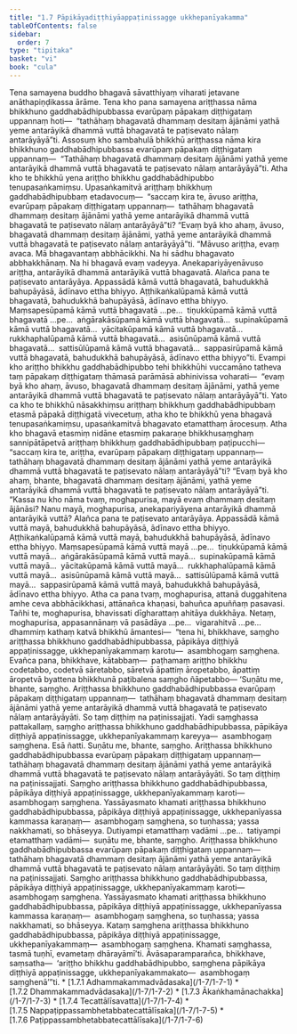 ```yaml
---
title: "1.7 Pāpikāyadiṭṭhiyāappaṭinissagge ukkhepanīyakamma"
tableOfContents: false
sidebar:
  order: 7
type: "tipitaka"
basket: "vi"
book: "cula"
---
```



<DynamicBreadcrumb />

<Division number="65" book="cula">

<Paragraph number="297" book="cula">
Tena samayena buddho bhagavā sāvatthiyaṃ viharati jetavane anāthapiṇḍikassa ārāme. Tena kho pana samayena ariṭṭhassa nāma bhikkhuno gaddhabādhipubbassa evarūpaṃ pāpakaṃ diṭṭhigataṃ uppannaṃ hoti—  “tathāhaṃ bhagavatā dhammaṃ desitaṃ ājānāmi yathā yeme antarāyikā dhammā vuttā bhagavatā te paṭisevato nālaṃ antarāyāyā”ti. Assosuṃ kho sambahulā bhikkhū ariṭṭhassa nāma kira bhikkhuno gaddhabādhipubbassa evarūpaṃ pāpakaṃ diṭṭhigataṃ uppannaṃ—  “Tathāhaṃ bhagavatā dhammaṃ desitaṃ ājānāmi yathā yeme antarāyikā dhammā vuttā bhagavatā te paṭisevato nālaṃ antarāyāyā”ti.


</Paragraph>

<Paragraph number="298" book="cula">
Atha kho te bhikkhū yena ariṭṭho bhikkhu gaddhabādhipubbo tenupasaṅkamiṃsu. Upasaṅkamitvā ariṭṭhaṃ bhikkhuṃ gaddhabādhipubbaṃ etadavocuṃ—  “saccaṃ kira te, āvuso ariṭṭha, evarūpaṃ pāpakaṃ diṭṭhigataṃ uppannaṃ—  tathāhaṃ bhagavatā dhammaṃ desitaṃ ājānāmi yathā yeme antarāyikā dhammā vuttā bhagavatā te paṭisevato nālaṃ antarāyāyā”ti? “Evaṃ byā kho ahaṃ, āvuso, bhagavatā dhammaṃ desitaṃ ājānāmi, yathā yeme antarāyikā dhammā vuttā bhagavatā te paṭisevato nālaṃ antarāyāyā”ti.


</Paragraph>

<Paragraph number="299" book="cula">
“Māvuso ariṭṭha, evaṃ avaca. Mā bhagavantaṃ abbhācikkhi. Na hi sādhu bhagavato abbhakkhānaṃ. Na hi bhagavā evaṃ vadeyya. Anekapariyāyenāvuso ariṭṭha, antarāyikā dhammā antarāyikā vuttā bhagavatā. Alañca pana te paṭisevato antarāyāya. Appassādā kāmā vuttā bhagavatā, bahudukkhā bahupāyāsā, ādīnavo ettha bhiyyo. Aṭṭhikaṅkalūpamā kāmā vuttā bhagavatā, bahudukkhā bahupāyāsā, ādīnavo ettha bhiyyo. Maṃsapesūpamā kāmā vuttā bhagavatā …pe…  tiṇukkūpamā kāmā vuttā bhagavatā …pe…  aṅgārakāsūpamā kāmā vuttā bhagavatā…  supinakūpamā kāmā vuttā bhagavatā…  yācitakūpamā kāmā vuttā bhagavatā…  rukkhaphalūpamā kāmā vuttā bhagavatā…  asisūnūpamā kāmā vuttā bhagavatā…  sattisūlūpamā kāmā vuttā bhagavatā…  sappasirūpamā kāmā vuttā bhagavatā, bahudukkhā bahupāyāsā, ādīnavo ettha bhiyyo”ti.


</Paragraph>

<Paragraph number="300" book="cula">
Evampi kho ariṭṭho bhikkhu gaddhabādhipubbo tehi bhikkhūhi vuccamāno tatheva taṃ pāpakaṃ diṭṭhigataṃ thāmasā parāmāsā abhinivissa voharati—  “evaṃ byā kho ahaṃ, āvuso, bhagavatā dhammaṃ desitaṃ ājānāmi, yathā yeme antarāyikā dhammā vuttā bhagavatā te paṭisevato nālaṃ antarāyāyā”ti. Yato ca kho te bhikkhū nāsakkhiṃsu ariṭṭhaṃ bhikkhuṃ gaddhabādhipubbaṃ etasmā pāpakā diṭṭhigatā vivecetuṃ, atha kho te bhikkhū yena bhagavā tenupasaṅkamiṃsu, upasaṅkamitvā bhagavato etamatthaṃ ārocesuṃ.


</Paragraph>

<Paragraph number="301" book="cula">
Atha kho bhagavā etasmiṃ nidāne etasmiṃ pakaraṇe bhikkhusaṃghaṃ sannipātāpetvā ariṭṭhaṃ bhikkhuṃ gaddhabādhipubbaṃ paṭipucchi—  “saccaṃ kira te, ariṭṭha, evarūpaṃ pāpakaṃ diṭṭhigataṃ uppannaṃ—  tathāhaṃ bhagavatā dhammaṃ desitaṃ ājānāmi yathā yeme antarāyikā dhammā vuttā bhagavatā te paṭisevato nālaṃ antarāyāyā”ti? “Evaṃ byā kho ahaṃ, bhante, bhagavatā dhammaṃ desitaṃ ājānāmi, yathā yeme antarāyikā dhammā vuttā bhagavatā te paṭisevato nālaṃ antarāyāyā”ti.


</Paragraph>

<Paragraph number="302" book="cula">
“Kassa nu kho nāma tvaṃ, moghapurisa, mayā evaṃ dhammaṃ desitaṃ ājānāsi? Nanu mayā, moghapurisa, anekapariyāyena antarāyikā dhammā antarāyikā vuttā? Alañca pana te paṭisevato antarāyāya. Appassādā kāmā vuttā mayā, bahudukkhā bahupāyāsā, ādīnavo ettha bhiyyo. Aṭṭhikaṅkalūpamā kāmā vuttā mayā, bahudukkhā bahupāyāsā, ādīnavo ettha bhiyyo. Maṃsapesūpamā kāmā vuttā mayā …pe…  tiṇukkūpamā kāmā vuttā mayā…  aṅgārakāsūpamā kāmā vuttā mayā…  supinakūpamā kāmā vuttā mayā…  yācitakūpamā kāmā vuttā mayā…  rukkhaphalūpamā kāmā vuttā mayā…  asisūnūpamā kāmā vuttā mayā…  sattisūlūpamā kāmā vuttā mayā…  sappasirūpamā kāmā vuttā mayā, bahudukkhā bahupāyāsā, ādīnavo ettha bhiyyo. Atha ca pana tvaṃ, moghapurisa, attanā duggahitena amhe ceva abbhācikkhasi, attānañca khaṇasi, bahuñca apuññaṃ pasavasi. Tañhi te, moghapurisa, bhavissati dīgharattaṃ ahitāya dukkhāya. Netaṃ, moghapurisa, appasannānaṃ vā pasādāya …pe…  vigarahitvā …pe…  dhammiṃ kathaṃ katvā bhikkhū āmantesi—  “tena hi, bhikkhave, saṃgho ariṭṭhassa bhikkhuno gaddhabādhipubbassa, pāpikāya diṭṭhiyā appaṭinissagge, ukkhepanīyakammaṃ karotu—  asambhogaṃ saṃghena. Evañca pana, bhikkhave, kātabbaṃ—  paṭhamaṃ ariṭṭho bhikkhu codetabbo, codetvā sāretabbo, sāretvā āpattiṃ āropetabbo, āpattiṃ āropetvā byattena bhikkhunā paṭibalena saṃgho ñāpetabbo—


</Paragraph>

</Division>
<Division number="66" book="cula">

<Paragraph number="303" book="cula">
‘Suṇātu me, bhante, saṃgho. Ariṭṭhassa bhikkhuno gaddhabādhipubbassa evarūpaṃ pāpakaṃ diṭṭhigataṃ uppannaṃ—  tathāhaṃ bhagavatā dhammaṃ desitaṃ ājānāmi yathā yeme antarāyikā dhammā vuttā bhagavatā te paṭisevato nālaṃ antarāyāyāti. So taṃ diṭṭhiṃ na paṭinissajjati. Yadi saṃghassa pattakallaṃ, saṃgho ariṭṭhassa bhikkhuno gaddhabādhipubbassa, pāpikāya diṭṭhiyā appaṭinissagge, ukkhepanīyakammaṃ kareyya—  asambhogaṃ saṃghena. Esā ñatti.


</Paragraph>

<Paragraph number="304" book="cula">
Suṇātu me, bhante, saṃgho. Ariṭṭhassa bhikkhuno gaddhabādhipubbassa evarūpaṃ pāpakaṃ diṭṭhigataṃ uppannaṃ—  tathāhaṃ bhagavatā dhammaṃ desitaṃ ājānāmi yathā yeme antarāyikā dhammā vuttā bhagavatā te paṭisevato nālaṃ antarāyāyāti. So taṃ diṭṭhiṃ na paṭinissajjati. Saṃgho ariṭṭhassa bhikkhuno gaddhabādhipubbassa, pāpikāya diṭṭhiyā appaṭinissagge, ukkhepanīyakammaṃ karoti—  asambhogaṃ saṃghena. Yassāyasmato khamati ariṭṭhassa bhikkhuno gaddhabādhipubbassa, pāpikāya diṭṭhiyā appaṭinissagge, ukkhepanīyassa kammassa karaṇaṃ—  asambhogaṃ saṃghena, so tuṇhassa; yassa nakkhamati, so bhāseyya.


</Paragraph>

<Paragraph number="305" book="cula">
Dutiyampi etamatthaṃ vadāmi …pe…  tatiyampi etamatthaṃ vadāmi—  suṇātu me, bhante, saṃgho. Ariṭṭhassa bhikkhuno gaddhabādhipubbassa evarūpaṃ pāpakaṃ diṭṭhigataṃ uppannaṃ—  tathāhaṃ bhagavatā dhammaṃ desitaṃ ājānāmi yathā yeme antarāyikā dhammā vuttā bhagavatā te paṭisevato nālaṃ antarāyāyāti. So taṃ diṭṭhiṃ na paṭinissajjati. Saṃgho ariṭṭhassa bhikkhuno gaddhabādhipubbassa, pāpikāya diṭṭhiyā appaṭinissagge, ukkhepanīyakammaṃ karoti—  asambhogaṃ saṃghena. Yassāyasmato khamati ariṭṭhassa bhikkhuno gaddhabādhipubbassa, pāpikāya diṭṭhiyā appaṭinissagge, ukkhepanīyassa kammassa karaṇaṃ—  asambhogaṃ saṃghena, so tuṇhassa; yassa nakkhamati, so bhāseyya.


</Paragraph>

<Paragraph number="306" book="cula">
Kataṃ saṃghena ariṭṭhassa bhikkhuno gaddhabādhipubbassa, pāpikāya diṭṭhiyā appaṭinissagge, ukkhepanīyakammaṃ—  asambhogaṃ saṃghena. Khamati saṃghassa, tasmā tuṇhī, evametaṃ dhārayāmī’ti.


</Paragraph>

<Paragraph number="307" book="cula">
Āvāsaparamparañca, bhikkhave, saṃsatha—  ‘ariṭṭho bhikkhu gaddhabādhipubbo, saṃghena pāpikāya diṭṭhiyā appaṭinissagge, ukkhepanīyakammakato—  asambhogaṃ saṃghenā’”ti.

</Paragraph>
</Division>

<TableOfContents book="cula" section="1.7">
* [1.7.1 Adhammakammadvādasaka](/1-7/1-7-1)
* [1.7.2 Dhammakammadvādasaka](/1-7/1-7-2)
* [1.7.3 Ākaṅkhamānachakka](/1-7/1-7-3)
* [1.7.4 Tecattālīsavatta](/1-7/1-7-4)
* [1.7.5 Nappaṭippassambhetabbatecattālīsaka](/1-7/1-7-5)
* [1.7.6 Paṭippassambhetabbatecattālīsaka](/1-7/1-7-6)
</TableOfContents>